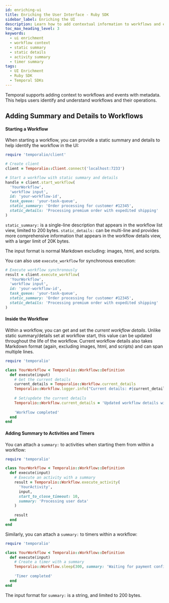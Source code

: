 ```yaml
---
id: enriching-ui
title: Enriching the User Interface - Ruby SDK
sidebar_label: Enriching the UI
description: Learn how to add contextual information to workflows and events in the Temporal UI using the Ruby SDK.
toc_max_heading_level: 3
keywords:
  - ui enrichment
  - workflow context
  - static summary
  - static details
  - activity summary
  - timer summary
tags:
  - UI Enrichment
  - Ruby SDK
  - Temporal SDKs
---
```


Temporal supports adding context to workflows and events with metadata. 
This helps users identify and understand workflows and their operations.

## Adding Summary and Details to Workflows

#### Starting a Workflow

When starting a workflow, you can provide a static summary and details to help identify the workflow in the UI:

```ruby
require 'temporalio/client'

# Create client
client = Temporalio::Client.connect('localhost:7233')

# Start a workflow with static summary and details
handle = client.start_workflow(
  'YourWorkflow',
  'workflow input',
  id: 'your-workflow-id',
  task_queue: 'your-task-queue',
  static_summary: 'Order processing for customer #12345',
  static_details: 'Processing premium order with expedited shipping'
)
```

`static_summary:` is a single-line description that appears in the workflow list view, limited to 200 bytes.
`static_details:` can be multi-line and provides more comprehensive information that appears in the workflow details view, with a larger limit of 20K bytes.

The input format is normal Markdown excluding: images, html, and scripts.

You can also use `execute_workflow` for synchronous execution:

```ruby
# Execute workflow synchronously
result = client.execute_workflow(
  'YourWorkflow',
  'workflow input',
  id: 'your-workflow-id',
  task_queue: 'your-task-queue',
  static_summary: 'Order processing for customer #12345',
  static_details: 'Processing premium order with expedited shipping'
)
```

#### Inside the Workflow

Within a workflow, you can get and set the _current workflow details_. Unlike static summary/details set at 
workflow start, this value can be updated throughout the life of the workflow. Current workflow details 
also takes Markdown format (again, excluding images, html, and scripts) and can span multiple lines.

```ruby
require 'temporalio'

class YourWorkflow < Temporalio::Workflow::Definition
  def execute(input)
    # Get the current details
    current_details = Temporalio::Workflow.current_details
    Temporalio::Workflow.logger.info("Current details: #{current_details}")
    
    # Set/update the current details
    Temporalio::Workflow.current_details = 'Updated workflow details with new status'
    
    'Workflow completed'
  end
end
```

#### Adding Summary to Activities and Timers

You can attach a `summary:` to activities when starting them from within a workflow:

```ruby
require 'temporalio'

class YourWorkflow < Temporalio::Workflow::Definition
  def execute(input)
    # Execute an activity with a summary
    result = Temporalio::Workflow.execute_activity(
      'YourActivity',
      input,
      start_to_close_timeout: 10,
      summary: 'Processing user data'
    )
    
    result
  end
end
```

Similarly, you can attach a `summary:` to timers within a workflow:

```ruby
require 'temporalio'

class YourWorkflow < Temporalio::Workflow::Definition
  def execute(input)
    # Create a timer with a summary
    Temporalio::Workflow.sleep(300, summary: 'Waiting for payment confirmation')
    
    'Timer completed'
  end
end
```

The input format for `summary:` is a string, and limited to 200 bytes.